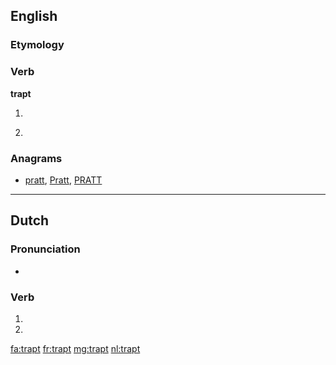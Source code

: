 ==English==

===Etymology===
{{suffix|trap|t}}

===Verb===
'''trapt'''

# {{context|archaic}} {{en-past of|trap}}
# {{context|archaic}} {{alternative form of|trapped}}

===Anagrams===
* [[pratt#English|pratt]], [[Pratt#English|Pratt]], [[PRATT#English|PRATT]]

----

==Dutch==

===Pronunciation===
* {{rhymes|ɑpt|lang=nl}}

===Verb===
{{head|nl}}

# {{nl-verb form of|p=23|n=sg|t=pres|m=ind|trappen}}
# {{nl-verb form of|n=pl|m=imp|trappen}}

[[fa:trapt]]
[[fr:trapt]]
[[mg:trapt]]
[[nl:trapt]]